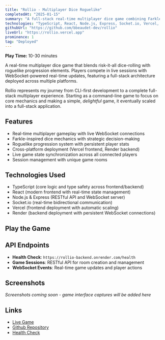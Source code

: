 ```yaml
---
title: "Rollio - Multiplayer Dice Roguelike"
completedAt: "2025-01-15"
summary: "A full-stack real-time multiplayer dice game combining Farkle mechanics with Balatro's roguelike progression"
technologies: "TypeScript, React, Node.js, Express, Socket.io, Vercel, Render"
githubUrl: "https://github.com/bbeaudet-dev/rollio"
liveUrl: "https://rollio.vercel.app"
prominence: 1
tag: "Deployed"
---
```


**Play Time:** 10-30 minutes

A real-time multiplayer dice game that blends risk-it-all dice-rolling with roguelike progression elements. Players compete in live sessions with WebSocket-powered real-time updates, featuring a full-stack architecture deployed across multiple platforms.

Rollio represents my journey from CLI-first development to a complete full-stack multiplayer experience. Starting as a command-line game to focus on core mechanics and making a simple, _delightful_ game, it eventually scaled into a full-stack application.

## Features

- Real-time multiplayer gameplay with live WebSocket connections
- Farkle-inspired dice mechanics with strategic decision-making
- Roguelike progression system with persistent player stats
- Cross-platform deployment (Vercel frontend, Render backend)
- Live game state synchronization across all connected players
- Session management with unique game rooms

## Technologies Used

- TypeScript (core logic and type safety across frontend/backend)
- React (modern frontend with real-time state management)
- Node.js & Express (RESTful API and WebSocket server)
- Socket.io (real-time bidirectional communication)
- Vercel (frontend deployment with automatic scaling)
- Render (backend deployment with persistent WebSocket connections)

## Play the Game

<LaunchButton
  href="https://rollio.vercel.app"
  title="Play Rollio Live"
  description="Join a real-time multiplayer session"
  icon="🎲"
  color="purple"
/>

## API Endpoints

- **Health Check**: `https://rollio-backend.onrender.com/health`
- **Game Sessions**: RESTful API for room creation and management
- **WebSocket Events**: Real-time game updates and player actions

## Screenshots

_Screenshots coming soon - game interface captures will be added here_

## Links

- [Live Game](https://rollio.vercel.app)
- [Github Repository](https://github.com/bbeaudet-dev/rollio)
- [Health Check](https://rollio-backend.onrender.com/health)
